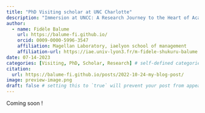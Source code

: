 ```yaml
---
title: "PhD Visiting scholar at UNC Charlotte"
description: "Immersion at UNCC: A Research Journey to the Heart of Academic Excellence"
author:
  - name: Fidèle Balume
    url: https://balume-fi.github.io/
    orcid: 0009-0000-5996-3547
    affiliation: Magellan Laboratory, iaelyon school of management
    affiliation-url: https://iae.univ-lyon3.fr/m-fidele-shukuru-balume
date: 07-14-2023
categories: [Visiting, PhD, Scholar, Research] # self-defined categories
citation: 
  url: https://balume-fi.github.io/posts/2022-10-24-my-blog-post/ 
image: preview-image.png
draft: false # setting this to `true` will prevent your post from appearing on your listing page until you're ready!
---
```


Coming soon !
